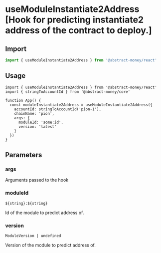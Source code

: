 
# useModuleInstantiate2Address [Hook for predicting instantiate2 address of the contract to deploy.]

## Import

```ts twoslash 
import { useModuleInstantiate2Address } from '@abstract-money/react'
```

## Usage

```tsx twoslash [index.tsx]
import { useModuleInstantiate2Address } from '@abstract-money/react'
import { stringToAccountId } from '@abstract-money/core'

function App() {
  const moduleInstantiate2Address = useModuleInstantiate2Address({
    accountId: stringToAccountId('pion-1'),
    chainName: 'pion',
    args: {
      moduleId: 'some:id',
      version: 'latest'
    }
  })
}
```

## Parameters

### args
Arguments passed to the hook

### moduleId
`${string}:${string}`

Id of the module to predict address of.

### version
`ModuleVersion | undefined`

Version of the module to predict address of.

<ParameterCommonSnippet/>
<ParameterExtraSnippet />
<ParameterQuerySnippet />

